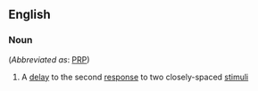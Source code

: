 ==English==

===Noun===
{{en-noun|head=[[psychological]] [[refractory]] [[period]]}} (''Abbreviated as'': [[PRP]])

# {{label|en|psychology}} A [[delay]] to the second [[response]] to two closely-spaced [[stimulus|stimuli]]